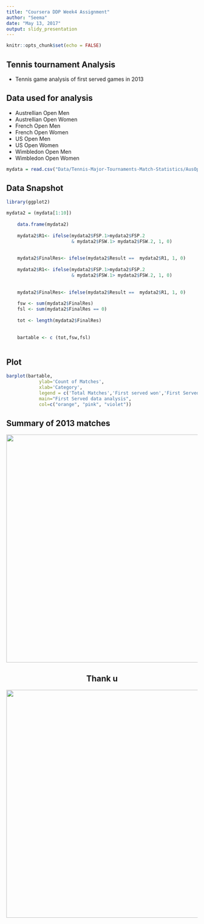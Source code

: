 ---
title: "Coursera DDP Week4 Assignment"
author: "Seema"
date: "May 13, 2017"
output: slidy_presentation
---

```{r setup, include=FALSE}
knitr::opts_chunk$set(echo = FALSE)
```


## Tennis tournament Analysis

- Tennis game analysis of first served games in 2013


## Data used for analysis

- Austrellian Open Men
- Austrellian Open Women
- French Open Men
- French Open Women
- US Open Men
- US Open Women
- Wimbledon Open Men
- Wimbledon Open Women



```{r, echo=FALSE}
mydata = read.csv("Data/Tennis-Major-Tournaments-Match-Statistics/AusOpen-men-2013.csv")


```

## Data Snapshot

```{r tplot}

library(ggplot2)

mydata2 = (mydata[1:10])
    
    data.frame(mydata2)
    
    mydata2$R1<- ifelse(mydata2$FSP.1>mydata2$FSP.2 
                        & mydata2$FSW.1> mydata2$FSW.2, 1, 0)
    
    
    mydata2$FinalRes<- ifelse(mydata2$Result ==  mydata2$R1, 1, 0)
    
    mydata2$R1<- ifelse(mydata2$FSP.1>mydata2$FSP.2 
                        & mydata2$FSW.1> mydata2$FSW.2, 1, 0)
    
    
    mydata2$FinalRes<- ifelse(mydata2$Result ==  mydata2$R1, 1, 0)
    
    fsw <- sum(mydata2$FinalRes)
    fsl <- sum(mydata2$FinalRes == 0)
    
    tot <- length(mydata2$FinalRes)
    
    
    bartable <- c (tot,fsw,fsl)
    
```
## Plot 

```{r showplot}
barplot(bartable, 
            ylab='Count of Matches',
            xlab='Category',
            legend = c('Total Matches','First served won','First Served lost'), 
            main="First Served data analysis",
            col=c("orange", "pink", "violet"))

```

## Summary of 2013 matches

<center>
<img src="aom.png" width="600"></img>

## Thank u

<center>
<img src="thanku.jpg" width="600"></img>
